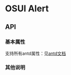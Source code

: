 
<Meta title="Tabs"  />

# OSUI Alert

## API

### 基本属性

支持所有antd属性：见[antd文档](https://ant.design/components/menu-cn/)

### 其他说明

<Preview>
  <Story name="Demo" story={stories.Demo} />
</Preview>

<Preview>
  <Story name="PanelDemo" story={stories.PanelDemo} />
  <Story name="PanelClosableDemo" story={stories.PanelClosableDemo} />
</Preview>